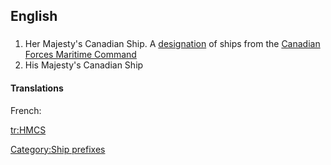 {{wikipedia|Her Majesty's Canadian Ship}}
==English==
==={{initialism}}===
{{infl|en|initialism}}
#Her Majesty's Canadian Ship. A [[designation]] of ships from the [[w:Canadian Forces Maritime Command|Canadian Forces Maritime Command]]
#His Majesty's Canadian Ship

====Translations====
{{trans-top|Ship designation}}
French: {{t-|fr|NCSM}}
{{trans-mid}}
{{trans-bot}}

[[Category:Ship prefixes]]

[[tr:HMCS]]